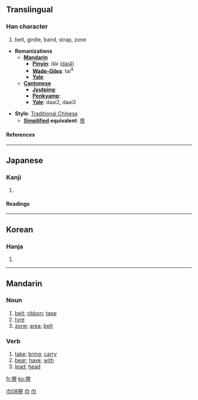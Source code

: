 {{zh-forms|{{zh-lookup|带}}|{{zh-lookup|帶}}}}
==Translingual==

===Han character===
{{Han char|rn=50|rad=巾|as=08|sn=11|four=4422<sub>7</sub>|canj=大心月中月 (KPBLB)}}

# belt, girdle, band, strap, zone

* '''Romanizations'''
** '''[[Mandarin]]'''
*** '''[[Pinyin]]''': dài ([[dai4]])
*** '''[[Wade-Giles]]''': tai<sup>4</sup>
*** '''[[Yale]]''':
** '''[[Cantonese]]'''
*** '''[[Jyutping]]''':
*** '''[[Penkyamp]]''':
*** '''[[Yale]]''': daai2, daai3

* '''Style''': [[Traditional Chinese]]
** '''[[Simplified Chinese|Simplified]] equivalent''': [[带]]

====References====
{{Han ref|kx=0333.060|dkj=08950|dj=0639.080|hdz=10742.120|uh=5E36|ud=24118|bh=B161|bd=45409}}

----

==Japanese==

===Kanji===
{{ja-kanji|grade=|rs=巾08}}

# {{defn|Japanese}}

====Readings====
{{ja-readings|on=[[たい]] (tai)|kun=[[おび]] (obi), [[おびる]] (obiru), [[めぐる]] (meguru)}}

----

==Korean==

===Hanja===
{{ko-hanja|hangeul=대|rv=dae|mr=tae}}

# {{defn|Korean}}

----

==Mandarin==

===Noun===
{{cmn-noun|t|pin=dài|pint=dai4|tra=帶|sim=带|rs=巾08}}

# [[belt]]; [[ribbon]]; [[tape]]
# [[tyre]]
# [[zone]]; [[area]]; [[belt]]

===Verb===
{{cmn-verb|t|pin=dài|pint=dai4|tra=帶|sim=带|rs=巾08}}

# [[take]]; [[bring]]; [[carry]]
# [[bear]]; [[have]]; [[with]]
# [[lead]]; [[head]]

[[Category:zh-tw:Beginning Mandarin|巾08帶]]
[[Category:zh-tw:Beginning Mandarin|巾]]
[[Category:zh-tw:Verbs|巾]]

[[fr:帶]]
[[ko:帶]]